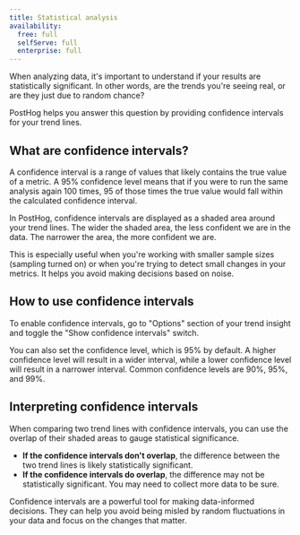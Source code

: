 ```yaml
---
title: Statistical analysis
availability:
  free: full
  selfServe: full
  enterprise: full
---
```




When analyzing data, it's important to understand if your results are statistically significant. In other words, are the trends you're seeing real, or are they just due to random chance?

PostHog helps you answer this question by providing confidence intervals for your trend lines.

## What are confidence intervals?

A confidence interval is a range of values that likely contains the true value of a metric.
A 95% confidence level means that if you were to run the same analysis again 100 times, 95 of those times the true value would fall within the calculated confidence interval.

In PostHog, confidence intervals are displayed as a shaded area around your trend lines. The wider the shaded area, the less confident we are in the data. The narrower the area, the more confident we are.

<ProductScreenshot
    imageLight={confidenceLight}
    imageDark={confidenceDark}
    alt="Confidence intervals on a line chart"
/>

This is especially useful when you're working with smaller sample sizes (sampling turned on) or when you're trying to detect small changes in your metrics. It helps you avoid making decisions based on noise.

## How to use confidence intervals

To enable confidence intervals, go to "Options" section of your trend insight and toggle the "Show confidence intervals" switch.

<ProductScreenshot
    imageLight={confidenceSettingsLight}
    imageDark={confidenceSettingsDark}
    alt="Confidence interval settings"
/>

You can also set the confidence level, which is 95% by default. A higher confidence level will result in a wider interval, while a lower confidence level will result in a narrower interval. Common confidence levels are 90%, 95%, and 99%.

## Interpreting confidence intervals

When comparing two trend lines with confidence intervals, you can use the overlap of their shaded areas to gauge statistical significance.

-   **If the confidence intervals don't overlap**, the difference between the two trend lines is likely statistically significant.
-   **If the confidence intervals do overlap**, the difference may not be statistically significant. You may need to collect more data to be sure.

Confidence intervals are a powerful tool for making data-informed decisions. They can help you avoid being misled by random fluctuations in your data and focus on the changes that matter.
